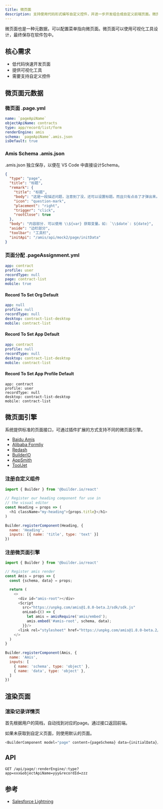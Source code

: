 ```yaml
---
title: 微页面
description: 支持使用代码形式编写自定义控件，并进一步开发组合成自定义前端页面。微页面中需要支持快捷调用平台的基础控件，包括并不限于列表视图、记录详情视图、图表、报表。
---
```


微页面也是一种元数据，可以配置菜单指向微页面。微页面可以使用可视化工具设计，最终保存在软件包中。

## 核心需求

- 低代码快速开发页面
- 提供可视化工具
- 需要支持自定义控件

## 微页面元数据

### 微页面 .page.yml

```yml
name: `pageApiName`
objectApiName: contracts
type: app/record/list/form
renderEngine: amis
schema: `pageApiName`.amis.json
isDefault: true
```

### Amis Schema .amis.json

.amis.json 独立保存，以便在 VS Code 中直接设计Schema。

```json
{
  "type": "page",
  "title": "标题",
  "remark": {
    "title": "标题",
    "body": "这是一段描述问题，注意到了没，还可以设置标题。而且只有点击了才弹出来。",
    "icon": "question-mark",
    "placement": "right",
    "trigger": "click",
    "rootClose": true
  },
  "body": "内容部分. 可以使用 \\${var} 获取变量。如: `\\$date`: ${date}",
  "aside": "边栏部分",
  "toolbar": "工具栏",
  "initApi": "/amis/api/mock2/page/initData"
}
```

### 页面分配 .pageAssignment.yml

```yml
app: contract
profile: user
recordType: null
page: contract-list
mobile: true
```

#### Record To Set Org Default 

```yml
app: null
profile: null
recordType: null
desktop: contract-list-desktop
mobile: contract-list
```

#### Record To Set App Default 

```yml
app: contract
profile: null
recordType: null
desktop: contract-list-desktop
mobile: contract-list
```

#### Record To Set App Profile Default 

```
app: contract
profile: user
recordType: null
desktop: contract-list-desktop
mobile: contract-list
```

## 微页面引擎

系统提供标准的页面接口，可通过插件扩展的方式支持不同的微页面引擎。

- [Baidu Amis](https://github.com/baidu/amis)
- [Alibaba Formliy](https://github.com/alibaba/formily)
- [Redash](https://github.com/getredash/redash)
- [BuilderIO](https://github.com/BuilderIO/builder)
- [AppSmith](https://github.com/appsmithorg/appsmith)
- [ToolJet](https://github.com/ToolJet/ToolJet)


### 注册自定义组件

```js
import { Builder } from '@builder.io/react'
 
// Register our heading component for use in
// the visual editor
const Heading = props => (
  <h1 className="my-heading">{props.title}</h1>
)
 
Builder.registerComponent(Heading, {
  name: 'Heading',
  inputs: [{ name: 'title', type: 'text' }]
})
```

### 注册微页面引擎

```js
import { Builder } from '@builder.io/react'

// Register amis render 
const Amis = props => {
  const {schema, data} = props;

  return (
    <>
      <div id="amis-root"></div>
      <Script 
        src="https://unpkg.com/amis@1.8.0-beta.2/sdk/sdk.js" 
        onLoad={() => {
          let amis = amisRequire('amis/embed');
          amis.embed('#amis-root', schema, data);
        }}/>
      <link rel="stylesheet" href="https://unpkg.com/amis@1.8.0-beta.2/sdk/sdk.css" />
    </>
  )
}
 
Builder.registerComponent(Amis, {
  name: 'Amis',
  inputs: [
    { name: 'schema', type: 'object' },
    { name: 'data', type: 'object' },
  ]
})
```

## 渲染页面

### 渲染记录详情页

首先根据用户的简档，自动找到对应的page。通过接口返回前端。

如果未获取到自定义页面，则使用默认的页面。

```js
<BuilderComponent model="page" content={pageSchema} data={initialData}/>
```

## API

```
GET /api/page/:renderEngine/:type?app=xxx&objectApiName=yyy&recordId=zzz
```

## 参考

- [Salesforce Lightning](https://developer.salesforce.com/docs/atlas.en-us.lightning.meta/lightning/intro_lightning.htm)